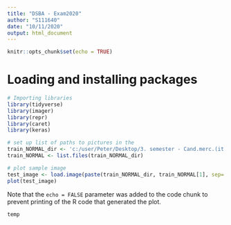 ---
title: "DSBA - Exam2020"
author: "S111640"
date: "10/11/2020"
output: html_document
---

```{r setup, include=FALSE}
knitr::opts_chunk$set(echo = TRUE)
```

# Loading and installing packages

```{r}
# Importing libraries
library(tidyverse)
library(imager)
library(repr)
library(caret)
library(keras)
```


```{r}
# set up list of paths to pictures in the 
train_NORMAL_dir <- 'c:/user/Peter/Desktop/3. semester - Cand.merc.(it.) - Data Science/Data Science for Business Applications (DSBA)/Exam project/chest_xray/chest_xray/train/NORMAL'
train_NORMAL <- list.files(train_NORMAL_dir)

# plot sample image
test_image <- load.image(paste(train_NORMAL_dir, train_NORMAL[1], sep=''))
plot(test_image)

```

Note that the `echo = FALSE` parameter was added to the code chunk to prevent printing of the R code that generated the plot.
```{r}
temp
```

